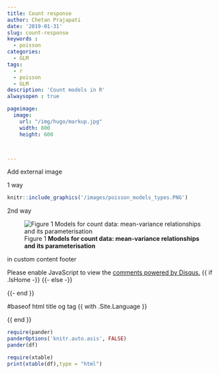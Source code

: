 ```yaml
---
title: Count response
author: Chetan Prajapati
date: '2019-01-31'
slug: count-response
keywords : 
  - poisson
categories:
  - GLM
tags:
  - r
  - poisson
  - GLM
description: 'Count models in R'
alwaysopen : true

pageimage:
  image:
    url: "/img/hugo/markup.jpg"
    width: 800
    height: 600



---
```



Add external image

1 way

```r
knitr::include_graphics('/images/poisson_models_types.PNG')
```

2nd way 

![Figure 1 **Models for count data: mean-variance relationships and its parameterisation**](/images/poisson_models_types.PNG)

in custom content footer

<div id="disqus_thread"></div>
<script>
(function() {
var d = document, s = d.createElement('script');
s.src = 'https://https-chetan-prajapati-netlify-com.disqus.com/embed.js';
s.setAttribute('data-timestamp', +new Date());
(d.head || d.body).appendChild(s);
})();
</script>
<noscript>Please enable JavaScript to view the <a href="https://disqus.com/?ref_noscript">comments powered by Disqus.</a></noscript>



<meta content="{{ $isHomePage := eq .Title .Site.Title }}{{ .Site.Params.description }}{{ if eq $isHomePage false }} - {{ .Description }}{{ end }}" property="og:description">


<meta content="{{ $isHomePage := eq .Title .Site.Title }}{{ .Title }}{{ if eq $isHomePage false }} - {{ .Site.Title }}{{ end }}" property="og:title">

<meta name="description" content="{{if .IsHome}}{{ $.Site.Params.description }}{{else}}{{.Description}}{{end}}" />

{{ if .IsHome -}}
  <title>{{ .Site.Title }}</title>
{{- else -}}
  <title>{{ .Title }} – {{ .Site.Title }}</title>
{{- end }}


#baseof html title
<title>{{ block "title" . }}{{ .Site.Title }}{{ end }}</title>

<meta name="description" content="{{if .IsHome}}{{ $.Site.Params.description }}{{else}}{{.Description}}{{end}}" />


<meta name="title" content="{{ if .IsHome -}}
  <title>{{ .Site.Title }}</title>
{{- else -}}
  <title>{{ .Title }} – {{ .Site.Title }}</title>
{{- end }}" />

{{ if .IsHome -}}
  <title>{{ .Site.Title }}</title>
{{- else -}}
  <title>{{ .Title }} – {{ .Site.Title }}</title>
{{- end }}


# og tag
{{ with .Site.Language }}<meta property="og:locale" content="{{ .Lang }}" />{{ end }}


```r
require(pander)
panderOptions('knitr.auto.asis', FALSE)
pander(df)
```


```r
require(xtable)
print(xtable(df),type = "html")
```